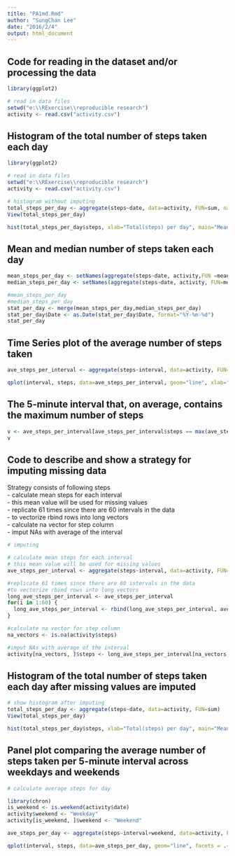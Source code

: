 ---
title: "PA1md.Rmd"
author: "SungChan Lee"
date: "2016/2/4"
output: html_document
---

## Code for reading in the dataset and/or processing the data
```{r, eval=FALSE, echo=TRUE}
library(ggplot2)

# read in data files
setwd("e:\\RExercise\\reproducible research")
activity <- read.csv("activity.csv")
```


## Histogram of the total number of steps taken each day
```{r, echo=TRUE}

library(ggplot2)

# read in data files
setwd("e:\\RExercise\\reproducible research")
activity <- read.csv("activity.csv")

# histogram without imputing
total_steps_per_day <- aggregate(steps~date, data=activity, FUN=sum, na.rm=TRUE)
View(total_steps_per_day)

hist(total_steps_per_day$steps, xlab="Total(steps) per day", main="Mean Total Number of Step per day <Before inputing>")
```

## Mean and median number of steps taken each day
```{r}
mean_steps_per_day <- setNames(aggregate(steps~date, activity,FUN =mean), c("Date", "Mean.steps.per.day"))
median_steps_per_day <- setNames(aggregate(steps~date, activity, FUN=median), c("Date", "Median.steps.per.day"))

#mean_steps_per_day
#median_steps_per_day
stat_per_day <- merge(mean_steps_per_day,median_steps_per_day)
stat_per_day$Date <- as.Date(stat_per_day$Date, format="%Y-%m-%d")
stat_per_day

```

## Time Series plot of the average number of steps taken
```{r, echo=TRUE}
ave_steps_per_interval <- aggregate(steps~interval, data=activity, FUN=mean, na.rm=TRUE, na.action=NULL)

qplot(interval, steps, data=ave_steps_per_interval, geom="line", xlab="Interval", ylab="Average number of steps taken")

```

## The 5-minute interval that, on average, contains the maximum number of steps
```{r, echo=TRUE}

v <- ave_steps_per_interval[ave_steps_per_interval$steps == max(ave_steps_per_interval$steps), ]
v
```

## Code to describe and show a strategy for imputing missing data

Strategy consists of following steps   
- calculate mean steps for each interval   
- this mean value will be used for missing values   
- replicate 61 times since there are 60 intervals in the data   
- to vectorize rbind rows into long vectors   
- calculate na vector for step column   
- imput NAs with average of the interval   

```{r, echo=TRUE}
# imputing

# calculate mean steps for each interval
# this mean value will be used for missing values
ave_steps_per_interval <- aggregate(steps~interval, data=activity, FUN=mean, na.rm=TRUE, na.action=NULL)

#replicate 61 times since there are 60 intervals in the data
#to vectorize rbind rows into long vectors
long_ave_steps_per_interval <- ave_steps_per_interval
for(i in 1:60) {
  long_ave_steps_per_interval <- rbind(long_ave_steps_per_interval, ave_steps_per_interval)
}

#calculate na vector for step column
na_vectors <- is.na(activity$steps)

#imput NAs with average of the interval
activity[na_vectors, ]$steps <- long_ave_steps_per_interval[na_vectors,]$steps
```

## Histogram of the total number of steps taken each day after missing values are imputed
```{r, echo=TRUE}

# show histogram after imputing
total_steps_per_day <- aggregate(steps~date, data=activity, FUN=sum)
View(total_steps_per_day)

hist(total_steps_per_day$steps, xlab="Total(steps) per day", main="Mean Total Number of Step per day <After imputing>")
```

## Panel plot comparing the average number of steps taken per 5-minute interval across weekdays and weekends
```{r, echo=TRUE}
# calculate average steps for day

library(chron)
is_weekend <- is.weekend(activity$date)
activity$weekend <- "Weekday"
activity[is_weekend, ]$weekend <- "Weekend"

ave_steps_per_day <- aggregate(steps~interval+weekend, data=activity, FUN=mean)

qplot(interval, steps, data=ave_steps_per_day, geom="line", facets = .~weekend)

```